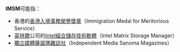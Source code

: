 '''IMSM'''可能指：
* 香港的[[榮譽獎章|香港入境事務榮譽獎章]]（Immigration Medal for Meritorious Service）
* [[英特爾|英特爾]]公司的[[Intel組合儲存技術軟體|Intel組合儲存技術軟體]]（Intel Matrix Storage Manager）
* [[獨立媒體薩諾瑪雜誌社|獨立媒體薩諾瑪雜誌社]]（Independent Media Sanoma Magazines）

{{disambig|cat=四字拉丁字母缩写消歧义}}